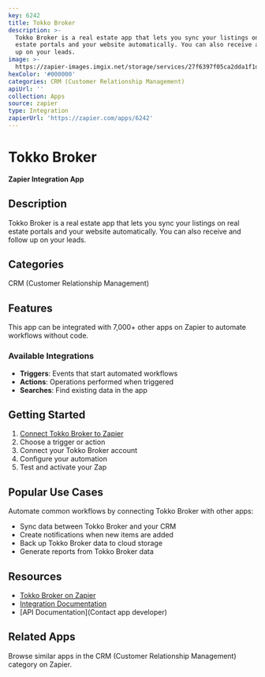 ```yaml
---
key: 6242
title: Tokko Broker
description: >-
  Tokko Broker is a real estate app that lets you sync your listings on real
  estate portals and your website automatically. You can also receive and follow
  up on your leads.
image: >-
  https://zapier-images.imgix.net/storage/services/27f6397f05ca2dda1f1d32f9ecf74af1.png?auto=format%2Ccompress&ixlib=python-3.0.0&q=50
hexColor: '#000000'
categories: CRM (Customer Relationship Management)
apiUrl: ''
collection: Apps
source: zapier
type: Integration
zapierUrl: 'https://zapier.com/apps/6242'
---
```

# Tokko Broker

**Zapier Integration App**

## Description

Tokko Broker is a real estate app that lets you sync your listings on real estate portals and your website automatically. You can also receive and follow up on your leads.

## Categories

CRM (Customer Relationship Management)

## Features

This app can be integrated with 7,000+ other apps on Zapier to automate workflows without code.

### Available Integrations

- **Triggers**: Events that start automated workflows
- **Actions**: Operations performed when triggered
- **Searches**: Find existing data in the app

## Getting Started

1. [Connect Tokko Broker to Zapier](https://zapier.com/apps/6242)
2. Choose a trigger or action
3. Connect your Tokko Broker account
4. Configure your automation
5. Test and activate your Zap

## Popular Use Cases

Automate common workflows by connecting Tokko Broker with other apps:

- Sync data between Tokko Broker and your CRM
- Create notifications when new items are added
- Back up Tokko Broker data to cloud storage
- Generate reports from Tokko Broker data

## Resources

- [Tokko Broker on Zapier](https://zapier.com/apps/6242)
- [Integration Documentation](https://zapier.com/apps/6242/integrations)
- [API Documentation](Contact app developer)

## Related Apps

Browse similar apps in the CRM (Customer Relationship Management) category on Zapier.
